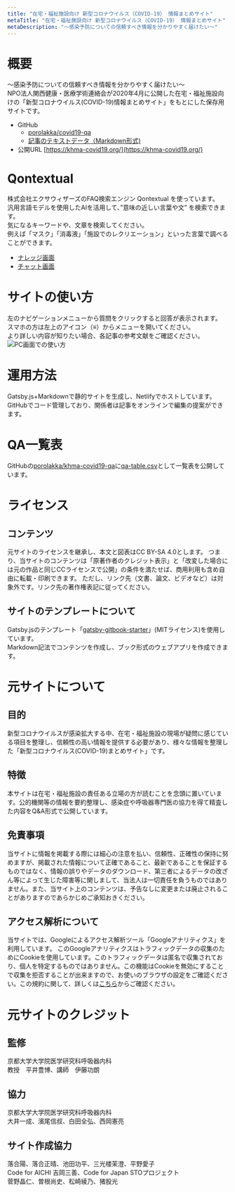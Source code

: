 ```yaml
---
title: "在宅・福祉施設向け 新型コロナウイルス（COVID-19） 情報まとめサイト"
metaTitle: "在宅・福祉施設向け 新型コロナウイルス（COVID-19） 情報まとめサイト"
metaDescription: "～感染予防についての信頼すべき情報を分かりやすく届けたい～"
---
```


# 概要
～感染予防についての信頼すべき情報を分かりやすく届けたい～  
NPO法人関西健康・医療学術連絡会が2020年4月に公開した在宅・福祉施設向けの「新型コロナウイルス(COVID-19)情報まとめサイト」をもとにした保存用サイトです。  

* GitHub
  * [porolakka/covid19-qa](https://github.com/porolakka/covid19-qa/)
  * [記事のテキストデータ（Markdown形式)](https://github.com/porolakka/covid19-qa/tree/master/content/)
* 公開URL [https://khma-covid19.org/](https://khma-covid19.org/)

# Qontextual
株式会社エクサウィザーズのFAQ検索エンジン Qontextual を使っています。  
汎用言語モデルを使用したAIを活用して、”意味の近しい言葉や文” を検索できます。  
気になるキーワードや、文章を検索してください。  
例えば「マスク」「消毒液」「施設でのレクリエーション」といった言葉で調べることができます。

* [ナレッジ画面](https://khma-covid19.qontextual.jp/user/dirfaq)
* [チャット画面](https://khma-covid19.qontextual.jp/chat.html#khma-covid19-qa)




# サイトの使い方
左のナビゲーションメニューから質問をクリックすると回答が表示されます。  
スマホの方は左上のアイコン（≡）からメニューを開いてください。  
より詳しい内容が知りたい場合、各記事の参考文献をご確認ください。
![PC画面での使い方](https://user-images.githubusercontent.com/10286653/92717965-13bfb500-f39c-11ea-9894-7ac8b3787789.gif)

# 運用方法
Gatsby.js+Markdownで静的サイトを生成し、Netlifyでホストしています。GitHubでコード管理しており、関係者は記事をオンラインで編集の提案ができます。

# QA一覧表
GitHubの[porolakka/khma-covid19-qa](https://github.com/porolakka/khma-covid19-qa)に[qa-table.csv](https://github.com/porolakka/khma-covid19-qa/blob/master/qa-table.csv)として一覧表を公開しています。

# ライセンス
## コンテンツ
元サイトのライセンスを継承し、本文と図表はCC BY-SA 4.0とします。
つまり、当サイトのコンテンツは「原著作者のクレジット表示」と「改変した場合には元の作品と同じCCライセンスで公開」の条件を満たせば、商用利用も含め自由に転載・印刷できます。
ただし、リンク先（文書、論文、ビデオなど）は対象外です。リンク先の著作権表記に従ってください。

## サイトのテンプレートについて
Gatsby.jsのテンプレート「[gatsby-gitbook-starter](https://github.com/hasura/gatsby-gitbook-starter)」(MITライセンス)を使用しています。  
Markdown記法でコンテンツを作成し、ブック形式のウェブアプリを作成できます。  

# 元サイトについて
## 目的
新型コロナウイルスが感染拡大する中、在宅・福祉施設の現場が疑問に感じている項目を整理し、信頼性の高い情報を提供する必要があり、様々な情報を整理した「新型コロナウイルス(COVID-19)まとめサイト」です。

## 特徴
本サイトは在宅・福祉施設の責任ある立場の方が読むことを念頭に置いています。公的機関等の情報を要約整理し、感染症や呼吸器専門医の協力を得て精査した内容をQ&A形式で公開しています。

## 免責事項
当サイトに情報を掲載する際には細心の注意を払い、信頼性、正確性の保持に努めますが、掲載された情報について正確であること、最新であることを保証するものではなく、情報の誤りやデータのダウンロード、第三者によるデータの改ざん等によって生じた障害等に関しまして、当法人は一切責任を負うものではありません。また、当サイト上のコンテンツは、予告なしに変更または廃止されることがありますのであらかじめご承知おきください。

## アクセス解析について
当サイトでは、Googleによるアクセス解析ツール「Googleアナリティクス」を利用しています。 このGoogleアナリティクスはトラフィックデータの収集のためにCookieを使用しています。このトラフィックデータは匿名で収集されており、個人を特定するものではありません。この機能はCookieを無効にすることで収集を拒否することが出来ますので、お使いのブラウザの設定をご確認ください。この規約に関して、詳しくは[こちら](https://www.google.com/analytics/terms/jp.html)からご確認ください。

# 元サイトのクレジット
## 監修
京都大学大学院医学研究科呼吸器内科  
教授　平井豊博、講師　伊藤功朗

## 協力
京都大学大学院医学研究科呼吸器内科  
大井一成、濱尾信叔、白田全弘、西岡憲亮

## サイト作成協力
落合陽、落合正晴、池田功平、三光楼茉澄、平野愛子  
Code for AICHI 吉岡三善、Code for Japan STOプロジェクト  
菅野晶仁、曽根尚史、松崎綾乃、猪股光


<div id="qon-chatwidget-div"></div>
<script type="text/javascript" src="https://khma-covid19.qontextual.jp/chatwidget/qon-chatwidget-loader.js" />
<script>
    chatLoader = new QonChatWidgetLoader(
      'qon-chatwidget-div','https://khma-covid19.qontextual.jp/chat-widget.html?dataset=FAQ',
      {
        headerBackgroundColor: '#1D3861',
        bannerImageSrc: './header.jpeg',
        fontSource: 'https://fonts.googleapis.com/css2?family=Noto+Sans+JP:wght@100;300;400;500;700;900&display=swap',
        fontFamily: 'Noto Sans JP',
        greetingMessage: 'ご覧いただき、ありがとうございます。ご質問を選択いただくか、短文で入力し検索してください',
        helpfulFeedbackMessage: 'お役に立ててよかったです。',
        noResultMessage: '<p>申し訳ございません。お問い合わせページからお問い合わせください。</p>',
        backgroundColor: '#FFF',
        chatWidgetHeight: 2048,
        launcherBackgroundColor: '#1D3861',
        launcherMessage: '質問',
        sentMessageBackgroundColor: '#1D3861',
        sentMessageTextColor: '#FFF',
        receivedMessageIconSrc: './chatbot.png',
        receivedMessageBackgroundColor: '#f4f7f9',
        suggestBackgroundColor: '#FFF',
        suggestTextColor: '#000',
        suggestHoverColor: 'rgba(29, 56, 97, 0.1)',
        suggestAccentColor: '#F5A9A8',
        receivedMessageTextColor: '#000',
        linkTextColor: '#0000EE',
        inputBackgroundColor: '#FFF',
        inputTextColor: '#1D3861',
        zIndex: '100',
        launcherRight: 0,
        launcherBottom: 50,
        launcherSizeSm: 45,
        launcherRightSm: 0,
        // llauncherLeftSm: 0,
        launcherBottomSm: 50,
      }
    )
</script>
